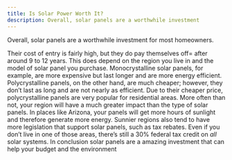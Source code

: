 ```yaml
---
title: Is Solar Power Worth It?
description: Overall, solar panels are a worthwhile investment
---
```


Overall, solar panels are a worthwhile investment for most homeowners.

Their cost of entry is fairly high, but they do pay themselves off= after around 9 to 12 years.
This does depend on the region you live in and the model of solar panel you purchase.
Monocrystalline solar panels, for example, are more expensive but last longer and are more energy efficient.
Polycrystalline panels, on the other hand, are much cheaper; however, they don’t last as long and are not nearly as efficient.
Due to their cheaper price, polycrystalline panels are very popular for residential areas.
More often than not, your region will have a much greater impact than the type of solar panels.
In places like Arizona, your panels will get more hours of sunlight and therefore generate more energy.
Sunnier regions also tend to have more legislation that support solar panels, such as tax rebates.
Even if you don’t live in one of those areas, there’s still a 30% federal tax credit on _all_ solar systems.
In conclusion solar panels are a amazing investment that can help your budget and the environment
